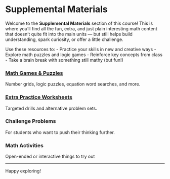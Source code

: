 # Supplemental Materials {.unnumbered}

Welcome to the **Supplemental Materials** section of this course! This is where you'll find all the fun, extra, and just plain interesting math content that doesn't quite fit into the main units — but still helps build understanding, spark curiosity, or offer a little challenge.

Use these resources to:
- Practice your skills in new and creative ways
- Explore math puzzles and logic games
- Reinforce key concepts from class
- Take a brain break with something still mathy (but fun!)


### [Math Games & Puzzles](math_games_and_puzzles/index.md)

  Number grids, logic puzzles, equation word searches, and more.

### [Extra Practice Worksheets](worksheets/index.qmd)

  Targeted drills and alternative problem sets.

### Challenge Problems

  For students who want to push their thinking further.

### Math Activities

  Open-ended or interactive things to try out

---

Happy exploring!
